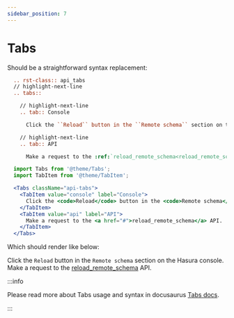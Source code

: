 ```yaml
---
sidebar_position: 7
---
```



# Tabs

Should be a straightforward syntax replacement:

<Tabs>
  <TabItem value="sphinx" label="Sphinx - RST" default>

```rest
  .. rst-class:: api_tabs
  // highlight-next-line
  .. tabs::

    // highlight-next-line
    .. tab:: Console

      Click the ``Reload`` button in the ``Remote schema`` section on the Hasura console.

    // highlight-next-line
    .. tab:: API

      Make a request to the :ref:`reload_remote_schema<reload_remote_schema>` API.
```

  </TabItem>
  <TabItem value="docusaurus" label="Docusaurus - MDX">

```jsx
  import Tabs from '@theme/Tabs';
  import TabItem from '@theme/TabItem';

  <Tabs className="api-tabs">
    <TabItem value="console" label="Console">
      Click the <code>Reload</code> button in the <code>Remote schema</code> section on the Hasura console.
    </TabItem>
    <TabItem value="api" label="API">
      Make a request to the <a href="#">reload_remote_schema</a> API.
    </TabItem>
  </Tabs>
```

  </TabItem>
</Tabs>

Which should render like below:

<Tabs className="api-tabs">
  <TabItem value="console" label="Console">
    Click the <code>Reload</code> button in the <code>Remote schema</code> section on the Hasura console.
  </TabItem>
  <TabItem value="api" label="API">
    Make a request to the <a href="#">reload_remote_schema</a> API.
  </TabItem>
</Tabs>

:::info

Please read more about Tabs usage and syntax in docusaurus [Tabs docs](https://docusaurus.io/docs/markdown-features/tabs).

:::
